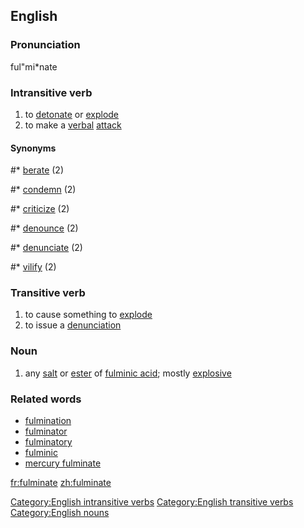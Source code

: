 ==English==
===Pronunciation===
ful"mi*nate

===Intransitive verb===
# to [[detonate]] or [[explode]]
# to make a [[verbal]] [[attack]]
====Synonyms====
#* [[berate]] (2)
#* [[condemn]] (2)
#* [[criticize]] (2)
#* [[denounce]] (2)
#* [[denunciate]] (2)
#* [[vilify]] (2)

===Transitive verb===
# to cause something to [[explode]]
# to issue a [[denunciation]]

===Noun===
# any [[salt]] or [[ester]] of [[fulminic acid]]; mostly [[explosive]]

===Related words===
* [[fulmination]]
* [[fulminator]]
* [[fulminatory]]
* [[fulminic]]
* [[mercury fulminate]]

{{Wikipedia}}

[[Category:English intransitive verbs]]
[[Category:English transitive verbs]]
[[Category:English nouns]]

[[fr:fulminate]]
[[zh:fulminate]]